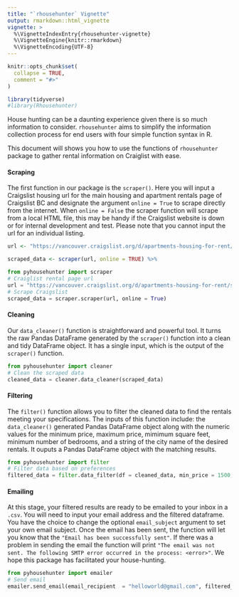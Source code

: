 ```yaml
---
title: "`rhousehunter` Vignette"
output: rmarkdown::html_vignette
vignette: >
  %\VignetteIndexEntry{rhousehunter-vignette}
  %\VignetteEngine{knitr::rmarkdown}
  %\VignetteEncoding{UTF-8}
---
```


```r
knitr::opts_chunk$set(
  collapse = TRUE,
  comment = "#>"
)
```

```r
library(tidyverse)
#library(Rhousehunter)

```

House hunting can be a daunting experience given there is so much information to consider. `rhousehunter` aims to simplify the information collection process for end users with four simple function syntax in R.

This document will shows you how to use the functions of `rhousehunter` package to gather rental information on Craiglist with ease.


#### Scraping
The first function in our package is the `scraper()`. Here you will input a Craigslist housing url for the main housing and apartment rentals page of Craigslist BC and designate the argument `online = True` to scrape directly from the internet. When `online = False` the scraper function will scrape from a local HTML file, this may be handy if the Craigslist website is down or for internal development and test. Please note that you cannot input the url for an individual listing.  

```r
url <- "https://vancouver.craigslist.org/d/apartments-housing-for-rent/search/apa"

scraped_data <- scraper(url, online = TRUE) %>% 

```


```python 
from pyhousehunter import scraper
# Craiglist rental page url 
url = "https://vancouver.craigslist.org/d/apartments-housing-for-rent/search/apa"
# Scrape Craigslist 
scraped_data = scraper.scraper(url, online = True)
```
#### Cleaning
Our `data_cleaner()` function is straightforward and powerful tool. It turns the raw Pandas DataFrame generated by the `scraper()` function into a clean and tidy DataFrame object. It has a single input, which is the output of the `scraper()` function.
```python 
from pyhousehunter import cleaner
# Clean the scraped data
cleaned_data = cleaner.data_cleaner(scraped_data)
```
#### Filtering
The `filter()` function allows you to filter the cleaned data to find the rentals meeting your specifications. The inputs of this function include: the `data_cleaner()` generated Pandas DataFrame object along with the numeric values for the minimum price, maximum price, mimimum square feet, minimum number of bedrooms, and a string of the city name of the desired rentals. It ouputs a Pandas DataFrame object with the matching results.  
```python 
from pyhousehunter import filter
# Filter data based on preferences 
filtered_data = filter.data_filter(df = cleaned_data, min_price = 1500, max_price = 2000, sqrt_ft = 500, num_bedroom = 1, city_name = "Vancouver")
```
#### Emailing
At this stage, your filtered results are ready to be emailed to your inbox in a `.csv`. You will need to input your email address and the filtered dataframe. You have the choice to change the optional `email_subject` argument to set your own email subject. Once the email has been sent, the function will let you know that the `"Email has been successfully sent"`. If there was a problem in sending the email the function will print `"The email was not sent. The following SMTP error occurred in the process: <error>"`. We hope this package has facilitated your house-hunting.
```python 
from pyhousehunter import emailer
# Send email 
emailer.send_email(email_recipient  = "helloworld@gmail.com", filtered_data  = filtered_data, email_subject =  "Results from Saturday March 13th")
```
